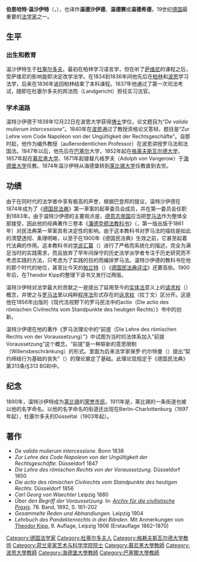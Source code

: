 '''伯恩哈特·温沙伊特'''（{{lang|de|Bernhard Windscheid}}，{{bd|1817年|7月26日|1892年|10月26日|catIdx=W}}），也译作'''温德沙伊德'''、'''温德赛'''或'''温德希德'''，19世纪[[德国|德国]]最重要的[[法学家|法学家]]之一。

== 生平 ==
=== 出生和教育 ===
温沙伊特生于[[杜塞尔多夫|杜塞尔多夫]]。最初在柏林学习语言学，但在听了[[弗里德里希·卡尔·冯·萨维尼|萨维尼]]的课程之后，受萨维尼的影响旋即决定改学法学。在1834到1836年间他先后在[[柏林|柏林]]和[[波恩|波恩]]学习法学，后来在1836年返回柏林结束了本科课程。1837年他通过了第一次司法考试，随即在杜塞尔多夫的邦法院（Landgericht）担任实习法官。
=== 学术道路 ===
温特沙伊德于1838年12月22日在波恩大学获得[[博士|博士]]学位，论文题目为“''De valida mulierum intercessione''”。1840年在[[波恩|波恩]]通过了教授资格论文答辩，题目是“Zur Lehre vom Code Napoléon von der Ungültigkeit der Rechtsgeschäfte”。自那时起，他作为编外教授（außerordentlichen Professor）在波恩讲授罗马法和法国法。1847年以后，他先后在[[巴塞尔|巴塞尔]]大学，1852年起在[[格莱夫斯瓦尔德大学|格莱夫斯瓦尔德大学]]，1857年起在[[慕尼黑大学|慕尼黑大学]]、1871年起接替凡格罗夫（Adolph von Vangerow）于[[海德堡大学|海德堡大学]]任教。1874年温沙伊特从海德堡转到[[莱比锡大学|莱比锡大学]]任教直到去世。
== 功绩 ==
由于在同时代的法学者中享有极高的声誉，根据巴登邦的提议，温特沙伊德在1874年成为了《[[德国民法典|德国民法典]]》第一草案的起草委员会成员，并在第一委员会任职到1883年。由于温特沙伊德的主要观点是，[[德意志帝国|德意志帝国]]应当把[[罗马法|罗马法]]作为整体全部接受，因此他的经典著作三卷本《[[潘德克顿法教科书|潘德克顿法教科书]]》（{{lang|de|Das Lehrbuch des Pandektenrechts}}，第一版出版于1861年）对民法典第一草案具有决定性的影响。由于这本教科书对罗马法的描绘是如此的清楚透彻、条理明晰，以至于在1900年《德国民法典》生效之前，它甚至起着代法典的作用。这本教科书对[[学说汇纂|学说汇纂]]（{{lang|de|Pandekten}}）进行了严格而系统化的描述，完全为满足当时的实践需求，而且放弃了早年间保守的历史法学派学者专注于历史研究而不考虑实践的方法，只考虑为了实践的目的而编排罗马法。温特沙伊德的教科书在他的那个时代的地位，甚至比今天的[[帕兰特|帕兰特]]（{{lang|de|Palandt}}）《[[德国民法典评注|德国民法典评注]]》还要高些。1900年后，在Theodor Kipp的整理下该书又发行过两版。

温特沙伊特对法学最大的贡献之一是提出了延用至今的[[实体法|实体法]]意义上的[[请求权|请求权]]（{{lang|de|Anspruch}}）概念，并使之与[[罗马法|罗马法]]里以纯粹[[程序法|程序法]]形式存在的[[诉求权|诉求权]]（拉丁文{{lang|de|actio}}）区分开。这是他在1856年出版的《现代法视野下的罗马民法中的actio（Die actio des römischen Civilrechts vom Standpunkte des heutigen Rechts）》书中的创新。

温特沙伊德在他的著作《罗马法理论中的“前提（Die Lehre des römischen Rechts von der Voraussetzung）”》中试图为当时的法体系加入“前提Voraussetzung”这个概念。“前提”是一种崭新的意思限制（Willensbeschränkung）的形式。里面为后来法学家保罗·约尔特曼（{{lang|de|Paul Oertmann}}）提出“契约缔结行为基础的丧失”（{{lang|de|Wegfalls der Geschäftsgrundlage}}）的理论奠定了基础。此理论现规定于《德国民法典》第313条(§313 BGB)中。
== 纪念 ==
1890年，温特沙伊特成为[[莱比锡|莱比锡]]的[[荣誉市民|荣誉市民]]。1911年是，莱比锡的一条街道也被以他的名字命名。以他的名字命名的街道还出现在Berlin-Charlottenburg（1897年起），杜塞尔多夫的Düsseltal（1903年起）。
== 著作 ==
* ''De valida mulierum intercessione.'' Bonn 1838
* ''Zur Lehre des Code Napoleon von der Ungültigkeit der Rechtsgeschäfte.'' Düsseldorf 1847
* ''Die Lehre des römischen Rechts von der Voraussetzung.'' Düsseldorf 1850
* ''Die actio des römischen Civilrechts vom Standpunkte des heutigen Rechts.'' Düsseldorf 1856
* ''Carl Georg von Waechter'' Leipzig 1880
* ''Über den Begriff der Voraussetzung.'' In: ''[[Archiv_für_die_civilistische_Praxis|Archiv für die civilistische Praxis]].'' 78. Band, 1892, S. 161–202
* ''Gesammelte Reden und Abhandlungen.'' Leipzig 1904
* ''Lehrbuch des Pandektenrechts in drei Bänden.'' Mit Anmerkungen von [[Theodor_Kipp|Theodor Kipp]], 9. Auflage, Leipzig 1906 (Erstauflage 1862–1870)

{{Authority control}}

{{DEFAULTSORT:Windscheid, Bernhard}}
[[Category:德国法学家|Category:德国法学家]]
[[Category:杜塞尔多夫人|Category:杜塞尔多夫人]]
[[Category:格赖夫斯瓦尔德大学教师|Category:格赖夫斯瓦尔德大学教师]]
[[Category:荷兰皇家艺术与科学学院院士|Category:荷兰皇家艺术与科学学院院士]]
[[Category:慕尼黑大學教師|Category:慕尼黑大學教師]]
[[Category:波恩大學教師|Category:波恩大學教師]]
[[Category:海德堡大學教師|Category:海德堡大學教師]]
[[Category:巴塞爾大學教師|Category:巴塞爾大學教師]]